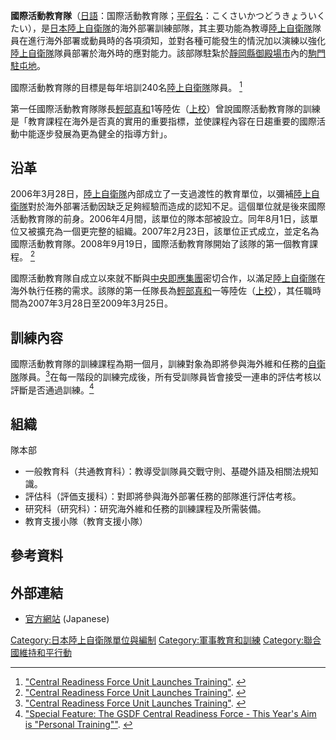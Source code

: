 {{Infobox Military Unit
|unit_name= 國際活動教育隊
|image= Ipcat symbol.gif
|caption= 
|dates=2007年3月28日至今
|country={{flag|Japan}}
|allegiance=
|branch={{flagicon image|Flag of the Japan Self-Defense Forces.svg}}  [[日本陸上自衛隊|日本陸上自衛隊]]
|type= 訓練教育單位
|role= 維和任務訓練教育
|size=80人
|command_structure= [[中央即應集團|中央即應集團]]
|current_commander= 
|garrison= [[靜岡縣|靜岡縣]][[御殿場市|御殿場市]][[駒門駐屯地|駒門駐屯地]]
|notable_commanders= 
|colonel_of_the_regiment=
|nickname=國際教
|patron=
|motto= 
|colors=
|march=
|mascot=
|anniversaries=
}}
{{japanese|japanese=国際活動教育隊|kana=こくさいかつどうきょういくたい|romaji=kokusai katsudō kyōiku tai}}
'''國際活動教育隊'''（[[日語|日語]]：国際活動教育隊；[[平假名|平假名]]：こくさいかつどうきょういくたい），是[[日本|日本]][[陸上自衛隊|陸上自衛隊]]的海外部署訓練部隊，其主要功能為教導[[陸上自衛隊|陸上自衛隊]]隊員在進行海外部署或動員時的各項須知，並對各種可能發生的情況加以演練以強化[[陸上自衛隊|陸上自衛隊]]隊員部署於海外時的應對能力。該部隊駐紮於[[靜岡縣|靜岡縣]][[御殿場市|御殿場市]]內的[[駒門駐屯地|駒門駐屯地]]。

國際活動教育隊的目標是每年培訓240名[[陸上自衛隊|陸上自衛隊]]隊員。
<ref name="Focus"><span class="citation web" contenteditable="false">[http://www.mod.go.jp/e/jdf/no07/topics.html "Central Readiness Force Unit Launches Training"]. </span></ref>

第一任國際活動教育隊隊長[[軽部真和|輕部真和]]1等陸佐（[[上校|上校]]）曾說國際活動教育隊的訓練是「教育課程在海外是否真的實用的重要指標，並使課程內容在日趨重要的國際活動中能逐步發展為更為健全的指導方針」。

== 沿革 ==
2006年3月28日，[[陸上自衛隊|陸上自衛隊]]內部成立了一支過渡性的教育單位，以彌補[[陸上自衛隊|陸上自衛隊]]對於海外部署活動因缺乏足夠經驗而造成的認知不足。這個單位就是後來國際活動教育隊的前身。2006年4月間，該單位的隊本部被設立。同年8月1日，該單位又被擴充為一個更完整的組織。2007年2月23日，該單位正式成立，並定名為國際活動教育隊。2008年9月19日，國際活動教育隊開始了該隊的第一個教育課程。
<ref name="Focus"><span class="citation web" contenteditable="false">[http://www.mod.go.jp/e/jdf/no07/topics.html "Central Readiness Force Unit Launches Training"]. </span></ref>

國際活動教育隊自成立以來就不斷與[[中央即應集團|中央即應集團]]密切合作，以滿足[[陸上自衛隊|陸上自衛隊]]在海外執行任務的需求。該隊的第一任隊長為[[輕部真和|輕部真和]]一等陸佐（[[上校|上校]]），其任職時間為2007年3月28日至2009年3月25日。

== 訓練內容 ==
國際活動教育隊的訓練課程為期一個月，訓練對象為即將參與海外維和任務的[[自衛隊|自衛隊]]隊員。<ref name="Focus"><span class="citation web" contenteditable="false">[http://www.mod.go.jp/e/jdf/no07/topics.html "Central Readiness Force Unit Launches Training"]. </span></ref>在每一階段的訓練完成後，所有受訓隊員皆會接受一連串的評估考核以評斷是否通過訓練。<ref name="Report"><span class="citation web">[http://www.mod.go.jp/e/jdf/no06/special.html "Special Feature: The GSDF Central Readiness Force - This Year's Aim is "Personal Training""]. </span></ref>

== 組織 ==
隊本部
* 一般教育科（共通教育科）：教導受訓隊員交戰守則、基礎外語及相關法規知識。
* 評估科（評価支援科）：對即將參與海外部署任務的部隊進行評估考核。
* 研究科（研究科）：研究海外維和任務的訓練課程及所需裝備。
* 教育支援小隊（教育支援小隊）

== 參考資料 ==
{{Reflist}}

== 外部連結 ==
* [http://www.mod.go.jp/gsdf/crf/ipca/unit/index.html 官方網站] (Japanese)
{{陸上自衛隊2}}

[[Category:日本陸上自衛隊單位與編制|Category:日本陸上自衛隊單位與編制]]
[[Category:軍事教育和訓練|Category:軍事教育和訓練]]
[[Category:聯合國維持和平行動|Category:聯合國維持和平行動]]